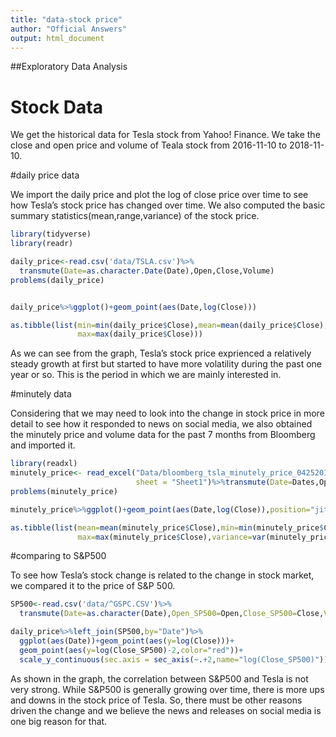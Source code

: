 ```yaml
---
title: "data-stock price"
author: "Official Answers"
output: html_document
---
```

##Exploratory Data Analysis

# Stock Data

We get the historical data for Tesla stock from Yahoo! Finance. We take the close and open price and volume of Teala stock from 2016-11-10 to 2018-11-10.

#daily price data

We import the daily price and plot the log of close price over time to see how Tesla's stock price has changed over time. We also computed the basic summary statistics(mean,range,variance) of the stock price.

```r
library(tidyverse)
library(readr)

daily_price<-read.csv('data/TSLA.csv')%>%
  transmute(Date=as.character.Date(Date),Open,Close,Volume)
problems(daily_price)


daily_price%>%ggplot()+geom_point(aes(Date,log(Close)))

as.tibble(list(min=min(daily_price$Close),mean=mean(daily_price$Close),
               max=max(daily_price$Close)))


```

As we can see from the graph, Tesla's stock price exprienced a relatively steady growth at first but started to have more volatility during the past one year or so. This is the period in which we are mainly interested in.

#minutely data

Considering that we may need to look into the change in stock price in more detail to see how it responded to news on social media, we also obtained the minutely price and volume data for the past 7 months from Bloomberg and imported it.

```r
library(readxl)
minutely_price<- read_excel("Data/bloomberg_tsla_minutely_price_04252018_11072018.xlsx", 
                            sheet = "Sheet1")%>%transmute(Date=Dates,Open,Close,Volume)
problems(minutely_price)

minutely_price%>%ggplot()+geom_point(aes(Date,log(Close)),position="jitter")

as.tibble(list(mean=mean(minutely_price$Close),min=min(minutely_price$Close),
               max=max(minutely_price$Close),variance=var(minutely_price$Close)))
```


#comparing to S&P500

To see how Tesla's stock change is related to the change in stock market, we compared it to the price of S&P 500. 

```r
SP500<-read.csv('data/^GSPC.CSV')%>%
  transmute(Date=as.character(Date),Open_SP500=Open,Close_SP500=Close,Volume_SP500=Volume)

daily_price%>%left_join(SP500,by="Date")%>%
  ggplot(aes(Date))+geom_point(aes(y=log(Close)))+
  geom_point(aes(y=log(Close_SP500)-2,color="red"))+
  scale_y_continuous(sec.axis = sec_axis(~.+2,name="log(Close_SP500)"))


```

As shown in the graph, the correlation between S&P500 and Tesla is not very strong. While S&P500 is generally growing over time, there is more ups and downs in the stock price of Tesla. So, there must be other reasons driven the change and we believe the news and releases on social media is one big reason for that.